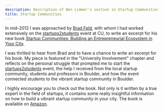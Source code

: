 ```yaml
---
description: Description of Ben Limmer's section in Startup Communities by Brad Feld
title: Startup Communities
---
```



In mid-2012 I was approached by [Brad Feld](http://www.feld.com), with whom I had worked extensively on the
[startups2students](/portfolio/startups2students "Startups2Students") event at CU, to write an excerpt for his new book
[Startup Communities: Building an Entrepreneurial Ecosystem in Your City](http://www.amazon.com/Startup-Communities-Building-Entrepreneurial-Ecosystem/dp/1118441540).

<MdxImage src={startupcommunities} alt="Startup Communities Book Cover" />

I was thrilled to hear from Brad and to have a chance to write an excerpt for his book. My piece is featured in the
"University Involvement" chapter and reflects on the personal struggle that prompted me to start the
[startups2students](/portfolio/startups2students "Startups2Students") event, the help I received from the local startup
community, students and professors in Boulder, and how the event connected students to the vibrant startup community in
Boulder.

I highly encourage you to check out the book. Not only is it written by a true expert in the field of startups, it
contains some really insightful information on how to build a vibrant startup community in your city. The book is
available on [Amazon](http://www.amazon.com/Startup-Communities-Building-Entrepreneurial-Ecosystem/dp/1118441540).
